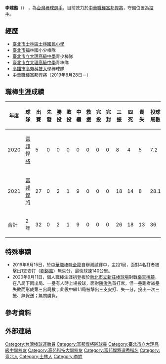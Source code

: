 {{Infobox CPBL player|
|name=李建勲|
|image=|
|width=300|
|position=投手|
|team=富邦悍將|
|number=54|
|bats=右|
|throws=右|
|birthdate={{birth_date_and_age|1996|9|8|mf=y}}|
|birthplace={{TWN}}[[臺北市|臺北市]][[士林區|士林區]]|
|debutdate=9月11日
|debutyear=2020年
|debutteam=富邦悍將
|statyear=2021年球季
|stat1label=勝投—敗投
|stat1value=2－1
|stat2label=中繼－救援
|stat2value=9－0
|stat3label=三振—四壞
|stat3value=26－18
|stat4label=防禦率
|stat4value=3.25
|teams=<nowiki></nowiki> 
*[[富邦悍將|富邦悍將]]（2019年8月28日－）
}}

'''李建勲'''（{{bd|1996年|9月8日}}） ，為[[台灣|台灣]][[棒球|棒球]][[選手|選手]]，目前效力於[[中華職棒|中華職棒]][[富邦悍將|富邦悍將]]，守備位置為[[投手|投手]]。

==經歷==
*[[臺北市士林區士林國民小學|臺北市士林區士林國民小學]]
*[[臺北市|臺北市]]福林國小少棒隊
*[[臺北市立大理高級中學|臺北市立大理高級中學]]青少棒隊
*[[臺北市立大理高級中學|臺北市立大理高級中學]]青棒隊
*[[高雄市|高雄市]][[高苑科技大學|高苑科技大學]]棒球隊
*[[中華職棒|中華職棒]][[富邦悍將|富邦悍將]]（2019年8月28日－）

==職棒生涯成績==
{| class="wikitable" width="1100px"
|- align="center"
!年度!!球隊!!出賽!!先發!!勝投!!敗投!!中繼!!救援!!完投!!完封!!三振!!四死!!責失!!投球局數!!自責分率!!被上壘率
|- align="center"
|2020||[[富邦悍將|富邦悍將]]||5||0||0||0||0||0||0||0||8||4||5||7.2||5.87||1.70
|- align="center"
|2021||[[富邦悍將|富邦悍將]]||27||0||2||1||9||0||0||0||18||14||8||28.1||2.54||1.16
|- style="background:#004a9c;color:#FFFFFF" align="center" 
|合計||2年||32||0||2||1||9||0||0||0||26||18||13||36||3.25||1.28
|}

==特殊事蹟==
*2019年6月15日，於[[中華職棒|中華職棒]][[味全龍|味全龍]]自辦測試賽中，主投1局，面對4名打者被擊出1支安打（[[劉鎰嘉|劉鎰嘉]]）無失分，最快球速140公里。
*2020年9月11日，個人職棒生涯初登板於[[新北市立新莊棒球場|新北市立新莊棒球場]]對戰[[樂天桃猿|樂天桃猿]]，在八局下兩出局、一壘有人時上場投球，面對[[陳俊秀|陳俊秀]]首打席，但一壘跑者盜壘失敗而形成第三出局數；此役中繼1.1局被擊出三支安打、失一分，投出一次三振、無保送；無關勝負。

== 參考資料 ==
{{reflist}}

==外部連結==
{{台灣棒球維基館}}
{{富邦悍將隊球員名單}}
{{DEFAULTSORT:Lee Chien Hsun}}
[[Category:台灣棒球運動員|Category:台灣棒球運動員]]
[[Category:富邦悍將隊球員|Category:富邦悍將隊球員]]
[[Category:臺北市立大理高級中學校友|Category:臺北市立大理高級中學校友]]
[[Category:高苑科技大學校友|Category:高苑科技大學校友]]
[[Category:富邦悍將選秀指名|Category:富邦悍將選秀指名]]
[[Category:臺北人|Category:臺北人]]
[[Category:士林人|Category:士林人]]
[[Category:李姓|Category:李姓]]